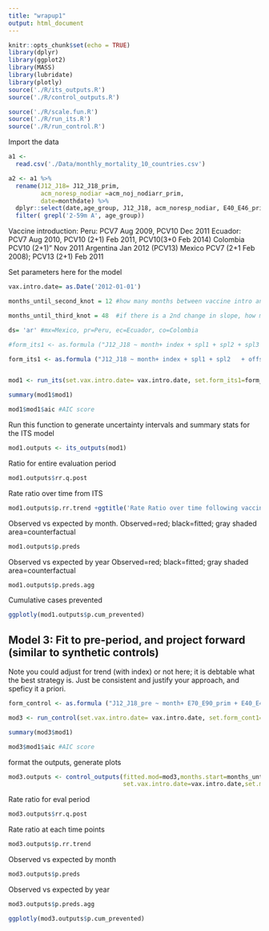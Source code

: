 ```yaml
---
title: "wrapup1"
output: html_document
---
```


```r
knitr::opts_chunk$set(echo = TRUE)
library(dplyr)
library(ggplot2)
library(MASS)
library(lubridate)
library(plotly)
source('./R/its_outputs.R')
source('./R/control_outputs.R')

source('./R/scale.fun.R')
source('./R/run_its.R')
source('./R/run_control.R')

```

Import the data

```r
a1 <- 
  read.csv('./Data/monthly_mortality_10_countries.csv')

a2 <- a1 %>% 
  rename(J12_J18= J12_J18_prim,
         acm_noresp_nodiar =acm_noj_nodiarr_prim,
         date=monthdate) %>%
  dplyr::select(date,age_group, J12_J18, acm_noresp_nodiar, E40_E46_prim,E70_E90_prim,A30_49_prim, C00_D48_prim, K00_K99_prim, V01_X59_prim) %>% 
  filter( grepl('2-59m A', age_group))

```

Vaccine introduction:
Peru: PCV7 Aug 2009, PCV10 Dec 2011
Ecuador: PCV7 Aug 2010, PCV10 (2+1) Feb 2011, PCV10(3+0 Feb 2014) 
Colombia PCV10 (2+1)" Nov 2011
Argentina Jan 2012 (PCV13)
Mexico PCV7 (2+1 Feb 2008); PCV13 (2+1) Feb 2011


Set parameters here for the model
```r
vax.intro.date= as.Date('2012-01-01')

months_until_second_knot = 12 #how many months between vaccine intro and start of eval period

months_until_third_knot = 48  #if there is a 2nd change in slope, how many months after vaccine intro does it occur? if no 2nd change, set as 999

ds= 'ar' #mx=Mexico, pr=Peru, ec=Ecuador, co=Colombia
```


```r

#form_its1 <- as.formula ("J12_J18 ~ month+ index + spl1 + spl2 + spl3 + acm_noresp_nodiar")

form_its1 <- as.formula ("J12_J18 ~ month+ index + spl1 + spl2   + offset(acm_noresp_nodiar)")


mod1 <- run_its(set.vax.intro.date= vax.intro.date, set.form_its1=form_its1, months_until_third_knot=months_until_third_knot, months_until_second_knot=months_until_second_knot )

summary(mod1$mod1)

mod1$mod1$aic #AIC score

```

Run this function to generate uncertainty intervals and summary stats for the ITS model

```r
mod1.outputs <- its_outputs(mod1)

```

Ratio for entire evaluation period

```r
mod1.outputs$rr.q.post
```

Rate ratio over time from ITS
```r
mod1.outputs$p.rr.trend +ggtitle('Rate Ratio over time following vaccine introduction')
```

Observed vs expected by month. Observed=red; black=fitted; gray shaded area=counterfactual
```r
mod1.outputs$p.preds
```

Observed vs expected by year Observed=red; black=fitted; gray shaded area=counterfactual
```r
mod1.outputs$p.preds.agg
```

Cumulative cases prevented
```r
ggplotly(mod1.outputs$p.cum_prevented)
```


## Model 3: Fit to pre-period, and project forward (similar to synthetic controls)

Note you could adjust for trend (with index) or not here; it is debtable what the best strategy is. Just be consistent and justify your approach, and speficy it a priori.

```r

form_control <- as.formula ("J12_J18_pre ~ month+ E70_E90_prim + E40_E46_prim+ A30_49_prim + C00_D48_prim + K00_K99_prim + V01_X59_prim + acm_noresp_nodiar")

mod3 <- run_control(set.vax.intro.date= vax.intro.date, set.form_cont1=form_control)

summary(mod3$mod1)

mod3$mod1$aic #AIC score

```
format the outputs, generate plots

```r
mod3.outputs <- control_outputs(fitted.mod=mod3,months.start=months_until_second_knot,
                                set.vax.intro.date=vax.intro.date,set.months_until_second_knot=months_until_second_knot)
```

Rate ratio for eval period

```r
mod3.outputs$rr.q.post

```

Rate ratio at each time points

```r
mod3.outputs$p.rr.trend
```

Observed vs expected by month
```r
mod3.outputs$p.preds
```

Observed vs expected by year
```r
mod3.outputs$p.preds.agg
```

```r
ggplotly(mod3.outputs$p.cum_prevented)
```







